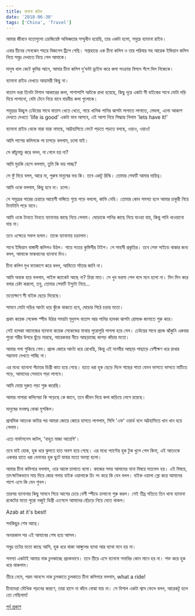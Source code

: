 ```yaml
---
title: বানানা রাইড
date: '2018-06-30'
tags: ['China', 'Travel']
---
```


আমার জীবনে যতোগুলো ক্রেজিয়েষ্ট অভিজ্ঞতার সম্মুখীন হয়েছি, তার একটা হলো, সমুদ্রে ব্যানানা রাইড।

এবার চীনের সেনঝেন শহরে বিজনেস ট্রিপে গেছি। সপ্তাহান্তে এক চীনা কলিগ ও তার পরিবার সহ আরেক ইন্ডিয়ান কলিগ নিয়ে সমুদ্র দেখাতে নিয়ে গেল আমাকে।

মানুষ খাল কেটে কুমির আনে, আমার চীনা কলিগ দু'ঘন্টা ড্রাইভ করে কলা সংক্রান্ত বিপদে সঁপে দিল নিজেকে।

ব্যানানা রাইড দেখতে আহামরী কিছু না।

বাতাস ভরা তিনটা বিশাল আকারের কলা, পাশাপাশি আটকে রাখা হয়েছে, কিছু দূরে একটা সী বাইকের সাথে মোটা দড়ি দিয়ে লাগানো, যেটা টেনে নিয়ে যাবে বায়বীয় কলা গুলোকে।

সমুদ্রের উচ্ছ্বল ঢেউয়ের সাথে বাতাস খেতে খেতে, গায়ে খানিক পানির ঝাপটা লাগাতে লাগাতে, মেঘলা, এলো আকাশ দেখতে দেখতে 'life is good' একটা ভাব আসবে, এই আশা নিয়ে সিদ্ধান্ত নিলাম 'lets have it!'

ব্যানানা রাইড থেকে যারা যারা নামছে, আট্টহাসিতে ফেটে পড়তে পড়তে বলছে, ওয়াও, ওয়াও!

আমি পাশের কলিগকে পা চাপড়ে বললাম, চলো যাই।

সে কাঁচুমাচু করে বলল, না গেলে হয় না?

আমি মুচকি হেসে বললাম, তুমি কি ভয় পাচ্ছ?

সে ফুঁ দিয়ে বলল, আরে না, পুরুষ মানুষের ভয় কি। তবে একটু রিস্কি। তোমার সেফটি আমার দায়িত্ব।

আমি ওকে বললাম, কিছু হবে না। চলো।

সে সমুদ্রের পারের চেয়ারে আয়েশী ভঙ্গিতে শুয়ে পড়ে বললো, কাভি নেহি। তোমার কোন সমস্যা হলে আমার চাকুরী নিয়ে টানাটানি পড়ে যাবে।

আমি ওকে টানতে টানতে ব্যানানার কাছে নিয়ে গেলাম। ঘোড়াকে পানির কাছে নিয়ে যাওয়া যায়, কিন্তু পানি খাওয়ানো যায় না।

তবে এক্ষেত্রে সফল হলাম। তাকে ব্যানানায় চড়ালাম।

সাথে ইন্ডিয়ান বাঙ্গালী কলিগও উঠল। গায়ে গতরে কুস্তিগীর টাইপ। সে সাহসী প্রকৃতির। তবে সেফ সাইডে থাকার জন্য বলল, আমাকে মাঝখানের ব্যানানা দিও।

চীনা কলিগ মুখ ফ্যাকাশে করে বলল, আমিতো সাঁতার জানি না।

আমি অবাক হয়ে বললাম, লাইফ জ্যাকেট আছে না? চিন্তা মাত। সে খুব ভরসা পেল বলে মনে হলো না। মিন মিন করে বলার চেষ্টা করলো, তবু, তোমার সেফটি ইস্যুটা নিয়ে...

ততোক্ষণে সী বাইক ছেড়ে দিয়েছে।

সামনে মোটা দড়ির আংটা ধরে ঝুঁকে থাকতে হবে, ঘোড়ার পিঠে চড়ার মতো।

প্রথম কয়েক সেকেন্ড স্পীড উঠার সময়টা মৃদুমন্দ বাতাস আর পানির হালকা ঝাপটা রোমাঞ্চ জাগাতে শুরু করে।

সেই হালকা আমেজের ব্যানানা কয়েক সেকেন্ডের মাথায় পুরোপুরি পাগলা হয়ে গেল। ঢেউয়ের সাথে প্রচন্ড ঝাঁকুনি একবার পুরো শরীর উপরে ছুঁড়ে মারছে, আরেকবার নীচে আছড়াচ্ছে কাপড় কাঁচার মতো।

আমার গলা শুকিয়ে গেল। প্রচন্ড জোরে আংটা ধরে রেখেছি, কিন্তু এই দানবীয় আছাড় পাছাড়ে বেশীক্ষণ ধরে রাখার সম্ভাবনা দেখতে পাচ্ছি না।

এর মধ্যে ব্যানানা পঁচাত্তর ডিগ্রী কাত হয়ে গেছে। হাতে ধরা হুক ছেড়ে দিলে গাছের পাতা যেমন ভাসতে ভাসতে মাটিতে পড়ে, আমাদের সেভাবে পড়া লাগবে।

আমি দোয়া দুরুত পড়া শুরু করেছি।

আমার নাসারা কলিগেরা কি পড়েছে কে জানে, তবে জীবন দিয়ে কলা জড়িয়ে লেগে রয়েছে।

মানুষের মনস্তত্ব বোঝা মুশকিল।

প্রাথমিক আতংক কাটার পর আমরা জোরে জোরে হাসতে লাগলাম, সিলি 'এফ' ওয়ার্ড বলে অট্টহাসিতে খান খান হয়ে গেলাম।

এতে নার্ভাসনেস কাটল, 'বাহুত মাজা আয়েগি'।

তবে যাই হোক, হুক ধরে ঝুলতে হাত অবশ হয়ে গেছে। এর মধ্যে প্যান্টের হুক টুক খুলে গেল কিনা, এই আতংকে একবার হাতে ধরা বেনানার হুক ছুটে যাবার মতো অবস্থা হলো।

আমার চীনা কলিগরে বললাম, ওরে আস্তে চালাতে বলো। কাজের সময় আমাদের নানা বিষয়ে মতভেদ হয়। এই বিষয়ে, তাৎক্ষণিকভাবে সায় দিয়ে জোর গলায় বাইক ওয়ালাকে চিং পং করে কি যেন বলল। বাইক ওয়ালা স্লো করে আমাদের পাশে এসে কি যেন শুনল।

তারপর ব্যানানার কিছু সামনে গিয়ে আগের চেয়ে বেশী স্পীডে চালানো শুরু করল। সেই তীব্র গতিতে তিন খানা ব্যানানা রকেটের মতো পুরো নব্বুই ডিগ্রী এংগেলে আমাদের ছেঁচড়ে নিয়ে যেতে থাকল।

Azab at it's best!

সবকিছুর শেষ আছে।

অনন্তকাল পর এই আযাবের শেষ হয়ে আসল।

সমুদ্র তটের যতো কাছে আসি, হুক ধরে থাকা আঙ্গুলের ব্যাথা আর ব্যাথা মনে হয় না।

সমস্যা একটাই আমার নাক চুলকাচ্ছে প্রচন্ডভাবে। তবে তীরে এসে ব্যানানা সমাধির কোন মানে হয় না। শক্ত করে হুক ধরে থাকলাম।

তীরে নেমে, পরম আনন্দে নাক চুলকাতে চুলকাতে চীনা কলিগরে বললাম, what a ride!

চীনাদেরা মৌখিক গড়নের কারণে, তারা হাসে না কাঁদে বোঝা যায় না। সে বিশাল একটা শ্বাস ফেলে বলল, আরেকটু হলে তো গেছিলাম!

[পূর্ব প্রকাশ](https://www.facebook.com/ashraful.alam/posts/10155317002545583)
